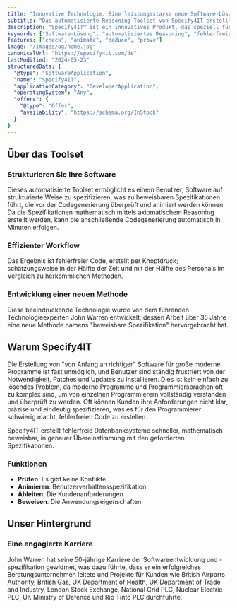 ```yaml
---
title: "Innovative Technologie. Eine leistungsstarke neue Software-Lösung."
subtitle: "Das automatisierte Reasoning-Toolset von Specify4IT erstellt fehlerfreien Code aus beweisbaren Spezifikationen."
description: "Specify4IT™ ist ein innovatives Produkt, das speziell für Entwickler konzipiert, designed und gebaut wurde, die relationale Datenbanksoftware von Anfang an richtig erstellen möchten."
keywords: ["Software-Lösung", "automatisiertes Reasoning", "fehlerfreier Code", "Datenbanksoftware", "Software-Spezifikation", "axiomatisches Reasoning"]
features: ["check", "animate", "deduce", "prove"]
image: "/images/og/home.jpg"
canonicalUrl: "https://specify4it.com/de"
lastModified: "2024-05-23"
structuredData: {
  "@type": "SoftwareApplication",
  "name": "Specify4IT",
  "applicationCategory": "DeveloperApplication",
  "operatingSystem": "Any",
  "offers": {
    "@type": "Offer",
    "availability": "https://schema.org/InStock"
  }
}
---
```


## Über das Toolset

### Strukturieren Sie Ihre Software
Dieses automatisierte Toolset ermöglicht es einem Benutzer, Software auf strukturierte Weise zu spezifizieren, was zu beweisbaren Spezifikationen führt, die vor der Codegenerierung überprüft und animiert werden können. Da die Spezifikationen mathematisch mittels axiomatischem Reasoning erstellt werden, kann die anschließende Codegenerierung automatisch in Minuten erfolgen.

### Effizienter Workflow
Das Ergebnis ist fehlerfreier Code, erstellt per Knopfdruck; schätzungsweise in der Hälfte der Zeit und mit der Hälfte des Personals im Vergleich zu herkömmlichen Methoden.

### Entwicklung einer neuen Methode
Diese beeindruckende Technologie wurde von dem führenden Technologieexperten John Warren entwickelt, dessen Arbeit über 35 Jahre eine neue Methode namens "beweisbare Spezifikation" hervorgebracht hat.

## Warum Specify4IT

Die Erstellung von "von Anfang an richtiger" Software für große moderne Programme ist fast unmöglich, und Benutzer sind ständig frustriert von der Notwendigkeit, Patches und Updates zu installieren. Dies ist kein einfach zu lösendes Problem, da moderne Programme und Programmiersprachen oft zu komplex sind, um von einzelnen Programmierern vollständig verstanden und überprüft zu werden. Oft können Kunden ihre Anforderungen nicht klar, präzise und eindeutig spezifizieren, was es für den Programmierer schwierig macht, fehlerfreien Code zu erstellen.

Specify4IT erstellt fehlerfreie Datenbanksysteme schneller, mathematisch beweisbar, in genauer Übereinstimmung mit den geforderten Spezifikationen.

### Funktionen
- **Prüfen**: Es gibt keine Konflikte
- **Animieren**: Benutzerverhaltensspezifikation
- **Ableiten**: Die Kundenanforderungen
- **Beweisen**: Die Anwendungseigenschaften

## Unser Hintergrund

### Eine engagierte Karriere
John Warren hat seine 50-jährige Karriere der Softwareentwicklung und -spezifikation gewidmet, was dazu führte, dass er ein erfolgreiches Beratungsunternehmen leitete und Projekte für Kunden wie British Airports Authority, British Gas, UK Department of Health, UK Department of Trade and Industry, London Stock Exchange, National Grid PLC, Nuclear Electric PLC, UK Ministry of Defence und Rio Tinto PLC durchführte.
